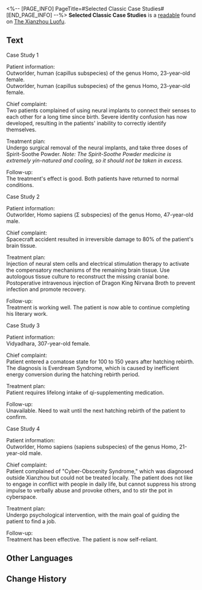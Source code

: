 <%-- [PAGE_INFO]
PageTitle=#Selected Classic Case Studies#
[END_PAGE_INFO] --%>
{{Readable Infobox
|id           = 214
|partIds      = 190446
|title        = 
|image        = Item Xianzhou Parchment.png
|world        = The Xianzhou Luofu
|parts        = 1
|author       = <!--to be added-->
|description  = A collection of medical case studies, compiled by the Alchemy Commission to allow for easier browsing and access.
|part1        = Selected Classic Case Studies
|source1      = {{cx|Source missing}}
|characters   = 
|factions     = 
}}
'''Selected Classic Case Studies''' is a [[readable]] found on [[The Xianzhou Luofu]].
<!--
==Location==
{{Map Embed|<map name>|<marker id>}}
-->
==Text==
Case Study 1

Patient information:<br />
Outworlder, human (capillus subspecies) of the genus Homo, 23-year-old female.<br />
Outworlder, human (capillus subspecies) of the genus Homo, 23-year-old female.

Chief complaint:<br />
Two patients complained of using neural implants to connect their senses to each other for a long time since birth. Severe identity confusion has now developed, resulting in the patients' inability to correctly identify themselves.

Treatment plan:<br />
Undergo surgical removal of the neural implants, and take three doses of Spirit-Soothe Powder. ''Note: The Spirit-Soothe Powder medicine is extremely yin-natured and cooling, so it should not be taken in excess.''

Follow-up:<br />
The treatment's effect is good. Both patients have returned to normal conditions.

Case Study 2

Patient information:<br />
Outworlder, Homo sapiens (Σ subspecies) of the genus Homo, 47-year-old male.

Chief complaint:<br />
Spacecraft accident resulted in irreversible damage to 80% of the patient's brain tissue.

Treatment plan:<br />
Injection of neural stem cells and electrical stimulation therapy to activate the compensatory mechanisms of the remaining brain tissue. Use autologous tissue culture to reconstruct the missing cranial bone. Postoperative intravenous injection of Dragon King Nirvana Broth to prevent infection and promote recovery.

Follow-up:<br />
Treatment is working well. The patient is now able to continue completing his literary work.


Case Study 3

Patient information:<br />
Vidyadhara, 307-year-old female.

Chief complaint:<br />
Patient entered a comatose state for 100 to 150 years after hatching rebirth. The diagnosis is Everdream Syndrome, which is caused by inefficient energy conversion during the hatching rebirth period.

Treatment plan:<br />
Patient requires lifelong intake of qi-supplementing medication.

Follow-up:<br />
Unavailable. Need to wait until the next hatching rebirth of the patient to confirm.

Case Study 4

Patient information:<br />
Outworlder, Homo sapiens (sapiens subspecies) of the genus Homo, 21-year-old male.

Chief complaint:<br />
Patient complained of "Cyber-Obscenity Syndrome," which was diagnosed outside Xianzhou but could not be treated locally. The patient does not like to engage in conflict with people in daily life, but cannot suppress his strong impulse to verbally abuse and provoke others, and to stir the pot in cyberspace.

Treatment plan:<br />
Undergo psychological intervention, with the main goal of guiding the patient to find a job.

Follow-up:<br />
Treatment has been effective. The patient is now self-reliant.

<!--
==Trivia==
* 
-->
==Other Languages==
{{Other Languages
|en   = Selected Classic Case Studies
|zhs  = 经典病例选编
|zht  = 經典病例選編
|ja   = 代表病例選
|ko   = 대표적인 질병 사례
|es   = Selección de casos de estudio clásicos
|fr   = Sélection d'études de cas classiques
|ru   = Собрание классических историй болезней
|th   = กรณีศึกษาสุดคลาสสิก
|vi   = Sổ Bệnh Án Kinh Điển
|de   = Ausgewählte klassische Fallstudien
|id   = Studi Kasus Klasik Pilihan
|pt   = Estudos de Caso Clássicos Selecionados
}}

==Change History==
{{Change History|1.2}}